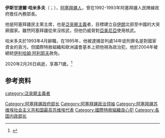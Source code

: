 '''伊斯甘達爾·哈米多夫'''（{{lang-az|İsgəndər Həmidov}}；{{bd|1948年|4月10日|2020年|2月26日|catIdx=Hamidov}}），[[阿塞拜疆人|阿塞拜疆人]]，曾在1992-1993年阿塞拜疆人民陣線政府擔任內務部長。

他是阿塞拜疆民主黨主席，也是[[泛突厥主義|泛突厥主義]]者，目標建立自[[伊朗|伊朗]]北部至中國的大突厥國家。雖然阿塞拜疆從來沒核武，但他仍威脅對[[亞美尼亞|亞美尼亞]]使用核武。

哈米多夫於1993年4月辭職，在1995年，他被逮捕並判處14年徒刑罪名是對國家資金的貪污。但國際特赦組織和歐洲議會基本上把他視為政治犯，他於2004年被總統[[伊利哈姆·阿利耶夫|伊利哈姆·阿利耶夫]]赦免。

2020年2月26日病逝，享壽71歲。<ref>{{cite web|url=https://qafqazinfo.az/news/detail/isgender-hemidov-vefat-etdi-278885|title=İsgəndər Həmidov vəfat etdi|accessdate=2020-02-26|date=2020-02-26|publisher=Qafqazinfo|archive-date=2020-02-26|archive-url=https://web.archive.org/web/20200226224706/https://qafqazinfo.az/news/detail/isgender-hemidov-vefat-etdi-278885|dead-url=yes}}</ref>

== 参考资料 ==
{{reflist}}

{{DEFAULTSORT:Hamidov, Isgandar}}
[[Category:阿塞拜疆政府部长|Category:阿塞拜疆政府部长]]
[[Category:阿塞拜疆政治领袖|Category:阿塞拜疆政治领袖]]
[[category:泛突厥主義者|category:泛突厥主義者]]
[[Category:阿塞拜疆苏维埃社会主义共和国最高苏维埃代表|Category:阿塞拜疆苏维埃社会主义共和国最高苏维埃代表]]
[[Category:國際特赦組織良心犯|Category:國際特赦組織良心犯]]
[[Category:各国内政部长|Category:各国内政部长]]